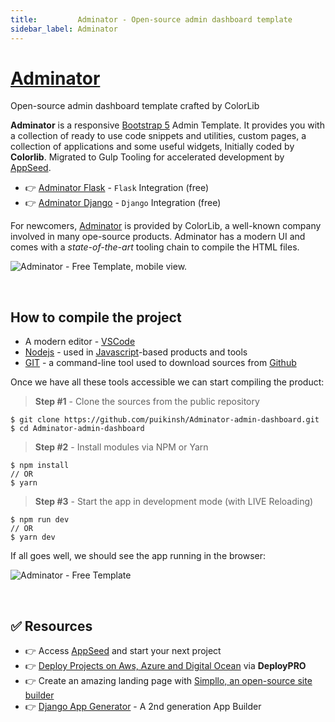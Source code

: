 ```yaml
---
title:         Adminator - Open-source admin dashboard template
sidebar_label: Adminator
---
```


# [Adminator](https://github.com/app-generator/adminator)

<SubHeading>Open-source admin dashboard template crafted by ColorLib</SubHeading>

**Adminator** is a responsive [Bootstrap 5](https://www.admin-dashboards.com/bootstrap-5-templates/) Admin Template. 
It provides you with a collection of ready to use code snippets and utilities, custom pages, a collection of applications and some useful widgets, Initially coded by **Colorlib**.
Migrated to Gulp Tooling for accelerated development by [AppSeed](https://appseed.us/). 

- 👉 [Adminator Flask](https://appseed.us/product/adminator/flask/) - `Flask` Integration (free)
- 👉 [Adminator Django](https://appseed.us/product/adminator/django/) - `Django` Integration (free)

For newcomers, [Adminator](https://github.com/app-generator/adminator) is provided by ColorLib, a well-known company involved in many ope-source products. 
Adminator has a modern UI and comes with a _state-of-the-art_ tooling chain to compile the HTML files.

![Adminator - Free Template, mobile view.](https://user-images.githubusercontent.com/51070104/224471173-9636578f-11b9-4c92-9e23-1ef60c896e3d.png)

<br />

## How to compile the project

- A modern editor - [VSCode](https://code.visualstudio.com/)
- [Nodejs](https://nodejs.org/en/) - used in [Javascript](https://developer.mozilla.org/en-US/docs/Web/JavaScript)-based products and tools&#x20;
- [GIT](https://git-scm.com/) - a command-line tool used to download sources from [Github](https://github.com/)

Once we have all these tools accessible we can start compiling the product:

> **Step #1** - Clone the sources from the public repository

```
$ git clone https://github.com/puikinsh/Adminator-admin-dashboard.git
$ cd Adminator-admin-dashboard
```

> **Step #2** - Install modules via NPM or Yarn

```
$ npm install
// OR
$ yarn
```

> **Step #3** - Start the app in development mode (with LIVE Reloading)

```
$ npm run dev
// OR
$ yarn dev
```

If all goes well, we should see the app running in the browser:

![Adminator - Free Template](https://user-images.githubusercontent.com/51070104/224471007-08434657-ee2f-410c-b7e6-23bf7dcdb499.png)

<br />

## ✅ Resources 

- 👉 Access [AppSeed](https://appseed.us/) and start your next project
- 👉 [Deploy Projects on Aws, Azure and Digital Ocean](https://www.docs.deploypro.dev/) via **DeployPRO**
- 👉 Create an amazing landing page with [Simpllo, an open-source site builder](https://www.simpllo.com/)
- 👉 [Django App Generator](https://app-generator.dev/django/) - A 2nd generation App Builder
